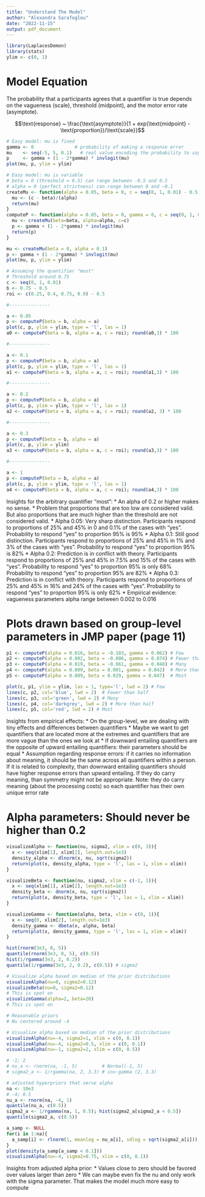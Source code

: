 ```yaml
---
title: "Understand The Model"
author: "Alexandra Sarafoglou"
date: "2022-11-15"
output: pdf_document
---
```


```r
library(LaplacesDemon)
library(stats)
ylim <- c(0, 1)
```


# Model Equation

The probability that a participants agrees that a quantifier is true depends on the vagueness (scale), threshold (midpoint), and the motor error rate (asymptote). 

$$\text{response} ~ \frac{\text{asymptote}}{1 + exp(\text{midpoint} - \text{proportion})/\text{scale}}$$

```r
# Easy model: mu is fixed
gamma <- 0               # probability of making a response error
mu    <- seq(-5, 5, 0.1)   # real value encoding the probability to say yes
p     <- gamma + (1 - 2*gamma) * invlogit(mu)
plot(mu, p, ylim = ylim)
```

```r
# Easy model: mu is variable
# beta = 0 (threshold = 0.5) can range between -0.5 and 0.5
# alpha = 0 (perfect strictness) can range between 0 and ~0.1
createMu <- function(alpha = 0.05, beta = 0, c = seq(0, 1, 0.01) - 0.5){
  mu <- (c - beta)/(alpha) 
  return(mu)
}
computeP <- function(alpha = 0.05, beta = 0, gamma = 0, c = seq(0, 1, 0.01) - 0.5){
  mu <- createMu(beta=beta, alpha=alpha, c=c)
  p <- gamma + (1 - 2*gamma) * invlogit(mu)
  return(p)
}

mu <- createMu(beta = 0, alpha = 0.1) 
p <- gamma + (1 - 2*gamma) * invlogit(mu)
plot(mu, p, ylim = ylim)
```

```r
# Assuming the quantifier "most" 
# Threshold around 0.75
c <- seq(0, 1, 0.01) 
b <- 0.75 - 0.5
roi <- c(0.25, 0.4, 0.75, 0.9) - 0.5

#---------------

a <- 0.05
p <- computeP(beta = b, alpha = a)
plot(c, p, ylim = ylim, type = 'l', las = 1)
a0 <- computeP(beta = b, alpha = a, c = roi); round(a0,3) * 100

#---------------

a <- 0.1
p <- computeP(beta = b, alpha = a)
plot(c, p, ylim = ylim, type = 'l', las = 1)
a1 <- computeP(beta = b, alpha = a, c = roi); round(a1,3) * 100

#---------------

a <- 0.2
p <- computeP(beta = b, alpha = a)
plot(c, p, ylim = ylim, type = 'l', las = 1)
a2 <- computeP(beta = b, alpha = a, c = roi); round(a2, 3) * 100

#---------------

a <- 0.3
p <- computeP(beta = b, alpha = a)
plot(c, p, ylim = ylim)
a3 <- computeP(beta = b, alpha = a, c = roi); round(a3,3) * 100

#---------------

a <- 1
p <- computeP(beta = b, alpha = a)
plot(c, p, ylim = ylim, type = 'l', las = 1)
a4 <- computeP(beta = b, alpha = a, c = roi); round(a4,3) * 100
```

Insights for the arbitrary quantifier "most":
* An alpha of 0.2 or higher makes no sense.
* Problem that proportions that are too low are considered valid. But also proportions that are much higher than the threshold are not considered valid.
* Alpha 0.05: Very sharp distinction. Participants respond to proportions of 25% and 45% in 0 and 0.1% of the cases with "yes". Probability to respond "yes" to proportion 95% is 95%
* Alpha 0.1: Still good distinction. Participants respond to proportions of 25% and 45% in 1% and 3% of the cases with "yes". 
Probability to respond "yes" to proportion 95% is 82%
* Alpha 0.2: Prediction is in conflict with theory. Participants respond to proportions of 25% and 45% in 7.5% and 15% of the cases with "yes". Probability to respond "yes" to proportion 95% is only 68%
Probability to respond "yes" to proportion 95% are 82%
* Alpha 0.3: Prediction is in conflict with theory. Participants respond to proportions of 25% and 45% in 16% and 24% of the cases with "yes". Probability to respond "yes" to proportion 95% is only 62%
* Empirical evidence: vagueness parameters alpha range between 0.002 to 0.016

# Plots drawn based on group-level parameters in JMP paper (page 11)

```r
p1 <- computeP(alpha = 0.016, beta = -0.103, gamma = 0.062) # Few
p2 <- computeP(alpha = 0.002, beta = -0.006, gamma = 0.074) # Fewer than half
p3 <- computeP(alpha = 0.019, beta = -0.061, gamma = 0.048) # Many
p4 <- computeP(alpha = 0.009, beta = 0.001, gamma = 0.042)  # More than half
p5 <- computeP(alpha = 0.009, beta = 0.029, gamma = 0.047)  # Most

plot(c, p1, ylim = ylim, las = 1, type='l', lwd = 2) # Few
lines(c, p2, col='blue', lwd = 2)  # Fewer than half
lines(c, p3, col='green', lwd = 2) # Many
lines(c, p4, col='darkgrey', lwd = 2) # More than half
lines(c, p5, col='red', lwd = 2) # Most
```

Insights from empirical effects:
* On the group-level, we are dealing with tiny effects and differences between quantifiers
* Maybe we want to get quantifiers that are located more at the extremes and quantifiers that are more vague than the ones we look at
* If downward entailing quantifiers are the opposite of upward entailing quantifiers: their parameters should be equal
* Assumption regarding response errors: if it carries no information about meaning, it should be the same across all quantifiers within a person. If it is related to complexity, than downward entailing quantifiers should have higher response errors than upward entailing. If they do carry meaning, than symmetry might not be appropriate. Note: they do carry meaning (about the processing costs) so each quantifier has their own unique error rate

# Alpha parameters: Should never be higher than 0.2

```r
visualizeAlpha <- function(nu, sigma2, xlim = c(0, 3)){
  x <- seq(xlim[1], xlim[2], length.out=1e3)
  density_alpha <- dlnorm(x, nu, sqrt(sigma2))
  return(plot(x, density_alpha, type = 'l', las = 1, xlim = xlim))
}

visualizeBeta <- function(nu, sigma2, xlim = c(-1, 1)){
  x <- seq(xlim[1], xlim[2], length.out=1e3)
  density_beta <- dnorm(x, nu, sqrt(sigma2))
  return(plot(x, density_beta, type = 'l', las = 1, xlim = xlim))
}

visualizeGamma <- function(alpha, beta, xlim = c(0, 1)){
  x <- seq(0, xlim[2], length.out=1e3)
  density_gamma <- dbeta(x, alpha, beta)
  return(plot(x, density_gamma, type = 'l', las = 1, xlim = xlim))
}

hist(rnorm(3e3, 0, 5))
quantile(rnorm(3e3, 0, 5), c(0.5))
hist(1/rgamma(3e3, 2, 0.2))
quantile(1/rgamma(3e3, 2, 0.2), c(0.5)) # sigma2

# Visualize alpha based on median of the prior distributions
visualizeAlpha(nu=0, sigma2=0.12)
visualizeBeta(nu=0, sigma2=0.12)
# This is spot on
visualizeGamma(alpha=2, beta=20)
# This is spot on
```



```r
# Reasonable priors
# Nu centered around -4

# Visualize alpha based on median of the prior distributions
visualizeAlpha(nu=-4, sigma2=1, xlim = c(0, 0.1))
visualizeAlpha(nu=-4, sigma2=0.5, xlim = c(0, 0.1))
visualizeAlpha(nu=-1, sigma2=2, xlim = c(0, 0.5))

# -1; 2
# nu_a <- rnorm(na, -1, 5)         # Normal(-1, 5)
# sigma2_a <- 1/rgamma(na, 2, 3.3) # inv-gamma (2, 3.3)

# adjusted hyperpriors that serve alpha
na <- 10e3
# -4; 0.5
nu_a <- rnorm(na, -4, 1)         
quantile(nu_a, c(0.5))
sigma2_a <- 1/rgamma(na, 1, 0.5); hist(sigma2_a[sigma2_a < 0.5])
quantile(sigma2_a, c(0.5)) 

a_samp <- NULL
for(i in 1:na){
  a_samp[i] <- rlnorm(1, meanlog = nu_a[i], sdlog = sqrt(sigma2_a[i]))
}
plot(density(a_samp[a_samp < 0.1]))
visualizeAlpha(nu=-4, sigma2=0.75, xlim = c(0, 0.1))
```

Insights from adjusted alpha prior:
* Values close to zero should be favored over values larger than zero
* We can maybe even fix the nu and only work with the sigma parameter. That makes the model much more easy to compute


